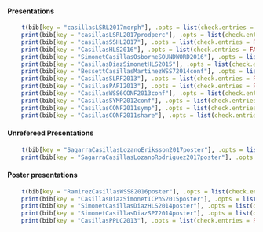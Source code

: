 

<!-- FOURTH TAB BEGIN-->
<div id="presentations" class="tab-pane fade" style="margin-left:2em;text-indent:-2em">
<h4>Presentations</h4>

<span class="tempTimes">




```r
print(bib[key = "casillasLSRL2017morph"], .opts = list(check.entries = FALSE, style = "html", bib.style = "authortitle"))
print(bib[key = "casillasLSRL2017prodperc"], .opts = list(check.entries = FALSE, style = "html", bib.style = "authortitle"))
print(bib[key = "casillasSSHL2017"], .opts = list(check.entries = FALSE, style = "html", bib.style = "authortitle"))
print(bib[key = "CasillasHLS2016"], .opts = list(check.entries = FALSE, style = "html", bib.style = "authortitle"))
print(bib[key = "SimonetCasillasOsborneSOUNDWORD2016"], .opts = list(check.entries = FALSE, style = "html", bib.style = "authortitle"))
print(bib[key = "CasillasDiazSimonetHLS2015"], .opts = list(check.entries = FALSE, style = "html", bib.style = "authortitle"))
print(bib[key = "BessettCasillasMartinezWSS72014conf"], .opts = list(check.entries = FALSE, style = "html", bib.style = "authortitle"))
print(bib[key = "CasillasSLRF2013"], .opts = list(check.entries = FALSE, style = "html", bib.style = "authortitle"))
print(bib[key = "CasillasPAPI2013"], .opts = list(check.entries = FALSE, style = "html", bib.style = "authortitle"))
print(bib[key = "CasillasWSS6CONF2013conf"], .opts = list(check.entries = FALSE, style = "html", bib.style = "authortitle"))
print(bib[key = "CasillasSYMP2012conf"], .opts = list(check.entries = FALSE, style = "html", bib.style = "authortitle"))
print(bib[key = "CasillasCONF2011symp"], .opts = list(check.entries = FALSE, style = "html", bib.style = "authortitle"))
print(bib[key = "CasillasCONF2011share"], .opts = list(check.entries = FALSE, style = "html", bib.style = "authortitle"))
```

<h4>Unrefereed Presentations</h4>

```r
print(bib[key = "SagarraCasillasLozanoEriksson2017poster"], .opts = list(check.entries = FALSE, style = "html", bib.style = "authortitle"))
print(bib[key = "SagarraCasillasLozanoRodriguez2017poster"], .opts = list(check.entries = FALSE, style = "html", bib.style = "authortitle"))
```

<h4>Poster presentations</h4>

```r
print(bib[key = "RamirezCasillasWSS82016poster"], .opts = list(check.entries = FALSE, style = "html", bib.style = "authortitle"))
print(bib[key = "CasillasDiazSimonetICPhS2015poster"], .opts = list(check.entries = FALSE, style = "html", bib.style = "authortitle"))
print(bib[key = "SimonetCasillasDiazHLS2014poster"], .opts = list(check.entries = FALSE, style = "html", bib.style = "authortitle"))
print(bib[key = "SimonetCasillasDiazSP72014poster"], .opts = list(check.entries = FALSE, style = "html", bib.style = "authortitle"))
print(bib[key = "CasillasPPLC2013"], .opts = list(check.entries = FALSE, style = "html", bib.style = "authortitle"))
```

</span>
</div> <!-- END FOURTH TAB -->